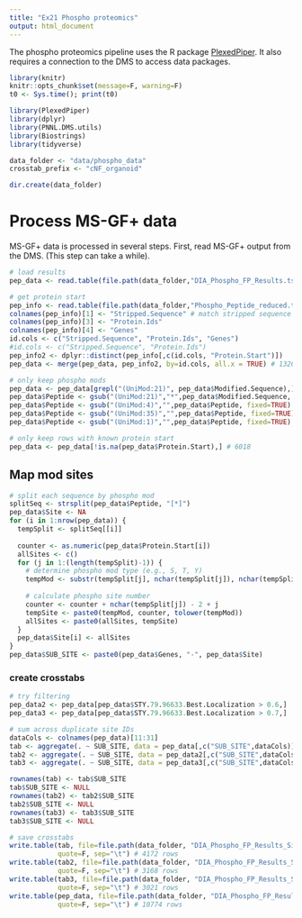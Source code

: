 ```yaml
---
title: "Ex21 Phospho proteomics"
output: html_document
---
```


The phospho proteomics pipeline uses the R package [PlexedPiper](https://github.com/vladpetyuk/PlexedPiper). It also requires a connection to the DMS to access data packages.

```r
library(knitr)
knitr::opts_chunk$set(message=F, warning=F)
t0 <- Sys.time(); print(t0)
```

```r
library(PlexedPiper)
library(dplyr)
library(PNNL.DMS.utils)
library(Biostrings)
library(tidyverse)

data_folder <- "data/phospho_data"
crosstab_prefix <- "cNF_organoid"

dir.create(data_folder)
```

# Process MS-GF+ data

MS-GF+ data is processed in several steps. First, read MS-GF+ output from the DMS. (This step can take a while).

```r
# load results
pep_data <- read.table(file.path(data_folder,"DIA_Phospho_FP_Results.tsv"), sep="\t", header = TRUE) # 13625

# get protein start
pep_info <- read.table(file.path(data_folder,"Phospho_Peptide_reduced.txt"), sep="\t", header = TRUE)
colnames(pep_info)[1] <- "Stripped.Sequence" # match stripped sequence colname in other file
colnames(pep_info)[3] <- "Protein.Ids"
colnames(pep_info)[4] <- "Genes"
id.cols <- c("Stripped.Sequence", "Protein.Ids", "Genes")
#id.cols <- c("Stripped.Sequence", "Protein.Ids")
pep_info2 <- dplyr::distinct(pep_info[,c(id.cols, "Protein.Start")])
pep_data <- merge(pep_data, pep_info2, by=id.cols, all.x = TRUE) # 13265

# only keep phospho mods
pep_data <- pep_data[grepl("(UniMod:21)", pep_data$Modified.Sequence),] # 12244
pep_data$Peptide <- gsub("(UniMod:21)","*",pep_data$Modified.Sequence, fixed=TRUE)
pep_data$Peptide <- gsub("(UniMod:4)","",pep_data$Peptide, fixed=TRUE)
pep_data$Peptide <- gsub("(UniMod:35)","",pep_data$Peptide, fixed=TRUE)
pep_data$Peptide <- gsub("(UniMod:1)","",pep_data$Peptide, fixed=TRUE)

# only keep rows with known protein start
pep_data <- pep_data[!is.na(pep_data$Protein.Start),] # 6018
```


## Map mod sites
```r
# split each sequence by phospho mod
splitSeq <- strsplit(pep_data$Peptide, "[*]")
pep_data$Site <- NA
for (i in 1:nrow(pep_data)) {
  tempSplit <- splitSeq[[i]]
  
  counter <- as.numeric(pep_data$Protein.Start[i])
  allSites <- c()
  for (j in 1:(length(tempSplit)-1)) {
    # determine phospho mod type (e.g., S, T, Y)
    tempMod <- substr(tempSplit[j], nchar(tempSplit[j]), nchar(tempSplit[j]))
  
    # calculate phospho site number
    counter <- counter + nchar(tempSplit[j]) - 2 + j
    tempSite <- paste0(tempMod, counter, tolower(tempMod))
    allSites <- paste0(allSites, tempSite)
  }
  pep_data$Site[i] <- allSites
}
pep_data$SUB_SITE <- paste0(pep_data$Genes, "-", pep_data$Site)
```

### create crosstabs
``` r
# try filtering
pep_data2 <- pep_data[pep_data$STY.79.96633.Best.Localization > 0.6,]
pep_data3 <- pep_data[pep_data$STY.79.96633.Best.Localization > 0.7,]

# sum across duplicate site IDs
dataCols <- colnames(pep_data)[11:31]
tab <- aggregate(. ~ SUB_SITE, data = pep_data[,c("SUB_SITE",dataCols)], sum) # 4172
tab2 <- aggregate(. ~ SUB_SITE, data = pep_data2[,c("SUB_SITE",dataCols)], sum) # 3168
tab3 <- aggregate(. ~ SUB_SITE, data = pep_data3[,c("SUB_SITE",dataCols)], sum) # 3021

rownames(tab) <- tab$SUB_SITE
tab$SUB_SITE <- NULL
rownames(tab2) <- tab2$SUB_SITE
tab2$SUB_SITE <- NULL
rownames(tab3) <- tab3$SUB_SITE
tab3$SUB_SITE <- NULL

# save crosstabs
write.table(tab, file=file.path(data_folder, "DIA_Phospho_FP_Results_SiteID.txt"),
            quote=F, sep="\t") # 4172 rows
write.table(tab2, file=file.path(data_folder, "DIA_Phospho_FP_Results_SiteID_minBest0.6.txt"),
            quote=F, sep="\t") # 3168 rows
write.table(tab3, file=file.path(data_folder, "DIA_Phospho_FP_Results_SiteID_minBest0.7.txt"),
            quote=F, sep="\t") # 3021 rows
write.table(pep_data, file=file.path(data_folder, "DIA_Phospho_FP_Results_SiteID_beforeSum.txt"),
            quote=F, sep="\t") # 10774 rows
```


